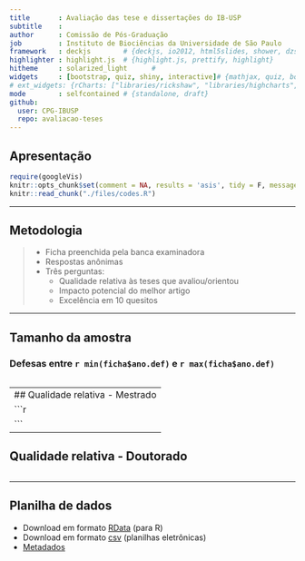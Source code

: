 ```yaml
---
title       : Avaliação das tese e dissertações do IB-USP
subtitle    : 
author      : Comissão de Pós-Graduação
job         : Instituto de Biociências da Universidade de São Paulo
framework   : deckjs        # {deckjs, io2012, html5slides, shower, dzslides, ...}
highlighter : highlight.js  # {highlight.js, prettify, highlight}
hitheme     : solarized_light      # 
widgets     : [bootstrap, quiz, shiny, interactive]# {mathjax, quiz, bootstrap}
# ext_widgets: {rCharts: ["libraries/rickshaw", "libraries/highcharts", "libraries/nvd3", "libraries/morris"]}
mode        : selfcontained # {standalone, draft}
github:
  user: CPG-IBUSP
  repo: avaliacao-teses
---
```


## Apresentação
```r
require(googleVis)
knitr::opts_chunk$set(comment = NA, results = 'asis', tidy = F, message = T, fig.width=15, echo=FALSE, cache=FALSE)
knitr::read_chunk("./files/codes.R")

```
---

## Metodologia
> - Ficha preenchida pela banca examinadora
> - Respostas anônimas
> - Três perguntas:
>   - Qualidade relativa às teses que avaliou/orientou
>   - Impacto potencial do melhor artigo
>   - Excelência em 10 quesitos

---

## Tamanho da amostra
### Defesas entre `r min(ficha$ano.def)` e `r max(ficha$ano.def)`
```r
```
---
## Qualidade relativa - Mestrado
```r
```
---

## Qualidade relativa - Doutorado
```r
```

---
## Planilha de dados

- Download em formato [RData](./files/ficha.RData) (para R)
- Download em formato [csv](./files/ficha_avaliacao_CPG_IB.csv) (planilhas eletrônicas)
- [Metadados](./files/metadata.html)
